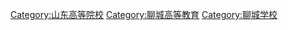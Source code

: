 [[Category:山东高等院校|Category:山东高等院校]]
[[Category:聊城高等教育|Category:聊城高等教育]]
[[Category:聊城学校|Category:聊城学校]]